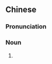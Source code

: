 {{also|马蹄糕}}
==Chinese==
{{zh-forms|s=马蹄糕|type=21|water chestnut}}
{{wikipedia|lang=zh}}
{{wikipedia|lang=yue}}

===Pronunciation===
{{zh-pron
|m=mǎtígāo
|c=maa5 tai4 gou1
|cat=n
}}

===Noun===
{{zh-noun}}

# {{w|water chestnut cake}} {{gloss|a common sweet [[dim sum]] dish}}